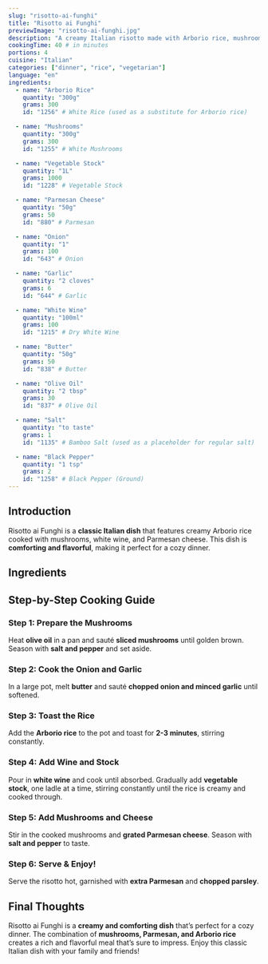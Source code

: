 ```yaml
---
slug: "risotto-ai-funghi"
title: "Risotto ai Funghi"
previewImage: "risotto-ai-funghi.jpg"
description: "A creamy Italian risotto made with Arborio rice, mushrooms, and Parmesan cheese, perfect for a comforting dinner."
cookingTime: 40 # in minutes
portions: 4
cuisine: "Italian"
categories: ["dinner", "rice", "vegetarian"]
language: "en"
ingredients:
  - name: "Arborio Rice"
    quantity: "300g"
    grams: 300
    id: "1256" # White Rice (used as a substitute for Arborio rice)

  - name: "Mushrooms"
    quantity: "300g"
    grams: 300
    id: "1255" # White Mushrooms

  - name: "Vegetable Stock"
    quantity: "1L"
    grams: 1000
    id: "1228" # Vegetable Stock

  - name: "Parmesan Cheese"
    quantity: "50g"
    grams: 50
    id: "880" # Parmesan

  - name: "Onion"
    quantity: "1"
    grams: 100
    id: "643" # Onion

  - name: "Garlic"
    quantity: "2 cloves"
    grams: 6
    id: "644" # Garlic

  - name: "White Wine"
    quantity: "100ml"
    grams: 100
    id: "1215" # Dry White Wine

  - name: "Butter"
    quantity: "50g"
    grams: 50
    id: "838" # Butter

  - name: "Olive Oil"
    quantity: "2 tbsp"
    grams: 30
    id: "837" # Olive Oil

  - name: "Salt"
    quantity: "to taste"
    grams: 1
    id: "1135" # Bamboo Salt (used as a placeholder for regular salt)

  - name: "Black Pepper"
    quantity: "1 tsp"
    grams: 2
    id: "1258" # Black Pepper (Ground)
---
```



## Introduction

Risotto ai Funghi is a **classic Italian dish** that features creamy Arborio rice cooked with mushrooms, white wine, and Parmesan cheese. This dish is **comforting and flavorful**, making it perfect for a cozy dinner.

## Ingredients

<IngredientsList
  ingredients={frontmatter.ingredients}
  portions={frontmatter.portions}
/>

## Step-by-Step Cooking Guide

### Step 1: Prepare the Mushrooms

Heat **olive oil** in a pan and sauté **sliced mushrooms** until golden brown. Season with **salt and pepper** and set aside.

<CookingStep action="frying_pan_vegetables_mushrooms" />

### Step 2: Cook the Onion and Garlic

In a large pot, melt **butter** and sauté **chopped onion and minced garlic** until softened.

<CookingStep action="frying_pan_vegetables_onions" />

### Step 3: Toast the Rice

Add the **Arborio rice** to the pot and toast for **2-3 minutes**, stirring constantly.

<CookingStep action="stirring_pan_rice" />

### Step 4: Add Wine and Stock

Pour in **white wine** and cook until absorbed. Gradually add **vegetable stock**, one ladle at a time, stirring constantly until the rice is creamy and cooked through.

<CookingStep action="stirring_soupPot_white" />

### Step 5: Add Mushrooms and Cheese

Stir in the cooked mushrooms and **grated Parmesan cheese**. Season with **salt and pepper** to taste.

<CookingStep action="mixing_bowl_vegetables_stirFry" />

### Step 6: Serve & Enjoy!

Serve the risotto hot, garnished with **extra Parmesan** and **chopped parsley**.

## Final Thoughts

Risotto ai Funghi is a **creamy and comforting dish** that’s perfect for a cozy dinner. The combination of **mushrooms, Parmesan, and Arborio rice** creates a rich and flavorful meal that’s sure to impress. Enjoy this classic Italian dish with your family and friends!

<NutritionFacts ingredients={frontmatter.ingredients} />

